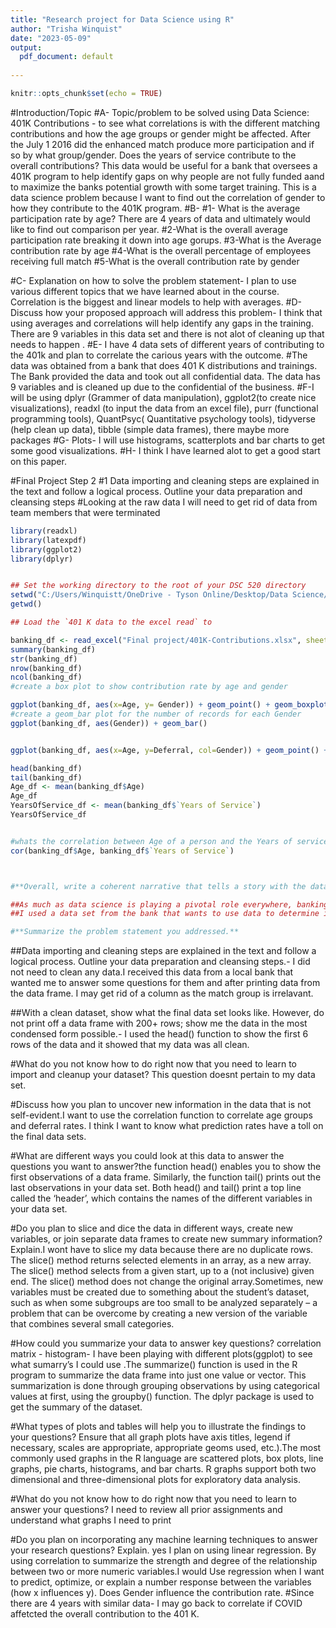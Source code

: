 ---
title: "Research project for Data Science using R"
author: "Trisha Winquist"
date: "2023-05-09"
output:
  pdf_document: default
 
---

```{r setup, include=FALSE}
knitr::opts_chunk$set(echo = TRUE)
```
#Introduction/Topic
#A- Topic/problem to be solved using Data Science: 401K Contributions - to see what correlations is with the different matching contributions and how the age groups or gender might be affected. After the July 1 2016 did the enhanced match produce more participation and if so by what group/gender. Does the years of service contribute to the overall contributions? This data would be useful for a bank that oversees a 401K program to help identify gaps on why people are not fully funded aand to maximize the banks potential growth with some target training. This is a data science problem because I want to find out the correlation of gender to how they contribute to the 401K program. 
#B- 
#1- What is the average participation rate by age? There are 4 years of data and ultimately would like to find out comparison per year. 
#2-What is the overall average participation rate breaking it down into age gorups.
#3-What is the Average contribution rate by age 
#4-What is the overall percentage of employees receiving full match
#5-What is the overall contribution rate by gender

#C- Explanation on how to solve the problem statement- I plan to use various different topics that we have learned about in the course. Correlation is the biggest and linear models to help with averages. 
#D- Discuss how your proposed approach will address this problem- I think that using averages and correlations will help identify any gaps in the training. There are 9 variables in this data set and there is not alot of cleaning up that needs to happen . 
#E- I have 4 data sets of different years of contributing to the 401k and plan to correlate the carious years with the outcome. 
#The data was obtained from a bank that does 401 K distributions and trainings. The Bank provided the data and took out all confidential data. The data has 9 variables and is cleaned up due to the confidential of the business.
#F-I will be using dplyr (Grammer of data manipulation), ggplot2(to create nice visualizations), readxl (to input the data from an excel file), purr (functional programming tools), QuantPsyc( Quantitative psychology tools), tidyverse (help clean up data), tibble (simple data frames), there maybe more packages
#G- Plots- I will use histograms, scatterplots and bar charts to get some good visualizations. 
#H- I think I have learned alot to get a good start on this paper. 

#Final Project Step 2 
#1 Data importing and cleaning steps are explained in the text and follow a logical process.  Outline your data preparation and cleansing steps
#Looking at the raw data I will need to get rid of data from team members that were terminated 
```{r echo=TRUE, include=TRUE}
library(readxl)
library(latexpdf)
library(ggplot2)
library(dplyr)


## Set the working directory to the root of your DSC 520 directory
setwd("C:/Users/Winquistt/OneDrive - Tyson Online/Desktop/Data Science/Statistics for data science")
getwd()

## Load the `401 K data to the excel read` to

banking_df <- read_excel("Final project/401K-Contributions.xlsx", sheet="2022", skip = 0)
summary(banking_df)
str(banking_df)
nrow(banking_df)
ncol(banking_df)
#create a box plot to show contribution rate by age and gender 

ggplot(banking_df, aes(x=Age, y= Gender)) + geom_point() + geom_boxplot() + ggtitle("Age VS. Gender")
#create a geom_bar plot for the number of records for each Gender 
ggplot(banking_df, aes(Gender)) + geom_bar()


ggplot(banking_df, aes(x=Age, y=Deferral, col=Gender)) + geom_point() + ggtitle("Age vs. Defferral") + xlab("Age") + ylab("Deferral")

head(banking_df)
tail(banking_df)
Age_df <- mean(banking_df$Age)
Age_df
YearsOfService_df <- mean(banking_df$`Years of Service`)
YearsOfService_df


#whats the correlation between Age of a person and the Years of service 
cor(banking_df$Age, banking_df$`Years of Service`)



#**Overall, write a coherent narrative that tells a story with the data as you complete this section.**

##As much as data science is playing a pivotal role everywhere, banking also finds it prominent application. 401 k data  is the top ways of saving money for the future. Its very interesting the difference in age group and the Gender that plays a role. The objective of this project is to check the correlation of Age and Gender and the deferral amount.
##I used a data set from the bank that wants to use data to determine if they should add some more training dopcuments for people who are unsure of their involvement in the retirement funds. 

#**Summarize the problem statement you addressed.**


```

##Data importing and cleaning steps are explained in the text and follow a logical process.  Outline your data preparation and cleansing steps.- I did not need to clean any data.I received this data from a local bank that wanted me to answer some questions for them and after printing data from the data frame. I may get rid of a column as the match group is irrelavant. 

##With a clean dataset, show what the final data set looks like. However, do not print off a data frame with 200+ rows; show me the data in the most condensed form possible.- I used the head() function to show the first 6 rows of the data and it showed that my data was all clean. 

#What do you not know how to do right now that you need to learn to import and cleanup your dataset? This question doesnt pertain to my data set. 

#Discuss how you plan to uncover new information in the data that is not self-evident.I want to use the correlation function to correlate age groups and deferral rates. I think I want to know what prediction rates have a toll on the final data sets. 

#What are different ways you could look at this data to answer the questions you want to answer?the function head() enables you to show the first observations of a data frame. Similarly, the function tail() prints out the last observations in your data set. Both head() and tail() print a top line called the 'header', which contains the names of the different variables in your data set.

#Do you plan to slice and dice the data in different ways, create new variables, or join separate data frames to create new summary information? Explain.I wont have to slice my data because there are no duplicate rows. The slice() method returns selected elements in an array, as a new array. The slice() method selects from a given start, up to a (not inclusive) given end. The slice() method does not change the original array.Sometimes, new variables must be created due to something about the student's dataset, such as when some subgroups are too small to be analyzed separately – a problem that can be overcome by creating a new version of the variable that combines several small categories. 

#How could you summarize your data to answer key questions? correlation matrix - histogram- I have been playing with different plots(ggplot) to see what sumarry's I could use .The summarize() function is used in the R program to summarize the data frame into just one value or vector. This summarization is done through grouping observations by using categorical values at first, using the groupby() function. The dplyr package is used to get the summary of the dataset.

#What types of plots and tables will help you to illustrate the findings to your questions? Ensure that all graph plots have axis titles, legend if necessary, scales are appropriate, appropriate geoms used, etc.).The most commonly used graphs in the R language are scattered plots, box plots, line graphs, pie charts, histograms, and bar charts. R graphs support both two dimensional and three-dimensional plots for exploratory data analysis.

#What do you not know how to do right now that you need to learn to answer your questions? I need to review all prior assignments and understand what graphs I need to print 

#Do you plan on incorporating any machine learning techniques to answer your research questions? Explain. yes I plan on using linear regression. By using correlation to summarize the strength and degree of the relationship between two or more numeric variables.I would Use regression when I want to predict, optimize, or explain a number response between the variables (how x influences y). Does Gender influence the contribution rate. 
#Since there are 4 years with similar data- I may go back to correlate if COVID affetcted the overall contribution to the 401 K. 




